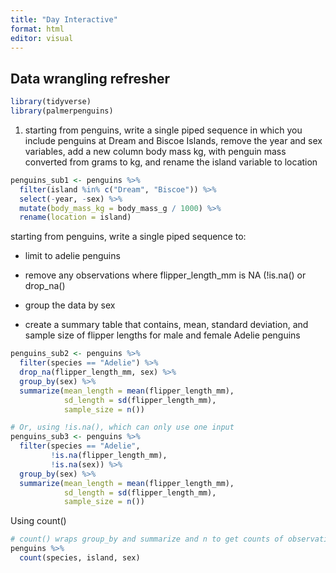 ```yaml
---
title: "Day Interactive"
format: html
editor: visual
---
```


## Data wrangling refresher

```r
library(tidyverse)
library(palmerpenguins)
```

1.  starting from penguins, write a single piped sequence in which you include penguins at Dream and Biscoe Islands, remove the year and sex variables, add a new column body mass kg, with penguin mass converted from grams to kg, and rename the island variable to location

```r
penguins_sub1 <- penguins %>% 
  filter(island %in% c("Dream", "Biscoe")) %>% 
  select(-year, -sex) %>% 
  mutate(body_mass_kg = body_mass_g / 1000) %>% 
  rename(location = island)
```

starting from penguins, write a single piped sequence to:

-   limit to adelie penguins

-   remove any observations where flipper_length_mm is NA (!is.na() or drop_na()

-   group the data by sex

-   create a summary table that contains, mean, standard deviation, and sample size of flipper lengths for male and female Adelie penguins

```r
penguins_sub2 <- penguins %>% 
  filter(species == "Adelie") %>% 
  drop_na(flipper_length_mm, sex) %>% 
  group_by(sex) %>% 
  summarize(mean_length = mean(flipper_length_mm),
            sd_length = sd(flipper_length_mm),
            sample_size = n())

# Or, using !is.na(), which can only use one input
penguins_sub3 <- penguins %>% 
  filter(species == "Adelie", 
         !is.na(flipper_length_mm),
         !is.na(sex)) %>% 
  group_by(sex) %>% 
  summarize(mean_length = mean(flipper_length_mm),
            sd_length = sd(flipper_length_mm),
            sample_size = n())
```

Using count()

```r
# count() wraps group_by and summarize and n to get counts of observations. If you want summary statistics, you still want to use all 3 together
penguins %>% 
  count(species, island, sex)
```
